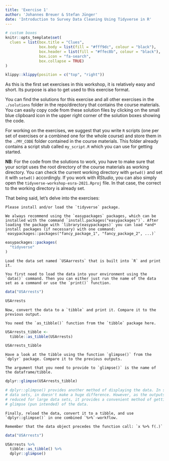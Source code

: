 ```yaml
---
title: 'Exercise 1'
author: 'Johannes Breuer & Stefan Jünger'
date: 'Introduction to Survey Data Cleaning Using Tidyverse in R'
---
```


```r
# custom boxes
knitr::opts_template$set(
  clues = list(box.title = "Clues",
               box.body = list(fill = "#fff9dc", colour = "black"),
               box.header = list(fill = "#ffec8b", colour = "black"),
               box.icon = "fa-search",
               box.collapse = TRUE)
)
```

```r
klippy::klippy(position = c("top", "right"))
```

As this is the first set exercises in this workshop, it is relatively easy and short. Its purpose is also to get used to this exercise format.

You can find the solutions for this exercise and all other exercises in the `./solutions` folder in the repo/directory that contains the course materials. You can easily copy code from these solution files by clicking on the small blue clipboard icon in the upper right corner of the solution boxes showing the code.

For working on the exercises, we suggest that you write `R` scripts (one per set of exercises or a combined one for the whole course) and store them in the `./MY_CODE` folder contained in the course materials. This folder already contains a script stub called `my_script.R` which you can use for getting started.

**NB**: For the code from the solutions to work, you have to make sure that your script uses the root directory of the course materials as working directory. You can check the current working directory with `getwd()` and set it with `setwd()` accordingly.
If you work with *RStudio*, you can also simply open the `tidyverse-workshop-esra-2021.Rproj` file. In that case, the correct to the working directory is already set.

That being said, let's delve into the exercises:

```block
Please install and/or load the `tidyverse` package.
```

```block
We always recommend using the `easypackages` packages, which can be installed with the command `install.packages("easypackages")`. After loading the package with `library(easypackages)` you can load *and* install packages (if necessary) with one command: `easypackages::packages("fancy_package_1", "fancy_package_2", ...)`
```

```r
easypackages::packages(
  "tidyverse"
)
```

```block
Load the data set named `USAarrests` that is built into `R` and print it.
```

```block
You first need to load the data into your environment using the `data()` command. Then you can either just run the name of the data set as a command or use the `print()` function.
```

```r
data("USArrests")

USArrests
```

```block
Now, convert the data to a `tibble` and print it. Compare it to the previous output.
```

```block
You need the `as_tibble()` function from the `tibble` package here.
```

```r
USArrests_tibble <-
  tibble::as_tibble(USArrests)

USArrests_tibble
```

```block
Have a look at the tibble using the function `glimpse()` from the `dplyr` package. Compare it to the previous outputs. 
```

```block
The argument that you need to provide to `glimpse()` is the name of the dataframe/tibble. 
```

```r
dplyr::glimpse(USArrests_tibble)

# dplyr::glimpse() provides another method of displaying the data. In such small 
# data sets, in doesn't make a huge difference. However, as the outputs of tibbles are 
# reduced for large data sets, it provides a convenient method of getting a quick 
# glimpse (pun intended) of the data.
```

```block
Finally, reload the data, convert it to a tibble, and use `dplyr::glimpse()` in one combined `%>%`-workflow.
```

```block
Remember that the data object precedes the function call: `x %>% f(.)`
```

```r
data("USArrests")

USArrests %>% 
  tibble::as_tibble() %>% 
  dplyr::glimpse()
```


